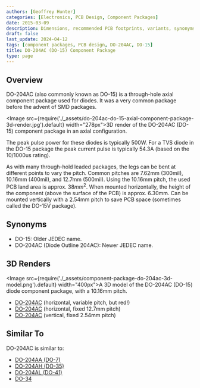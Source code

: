 ```yaml
---
authors: [Geoffrey Hunter]
categories: [Electronics, PCB Design, Component Packages]
date: 2015-03-09
description: Dimensions, recommended PCB footprints, variants, synonyms and more for the DO-15 (DO-204AC) component package.
draft: false
last_update: 2024-04-12
tags: [component packages, PCB design, DO-204AC, DO-15]
title: DO-204AC (DO-15) Component Package
type: page
---
```


## Overview

DO-204AC (also commonly known as DO-15) is a through-hole axial component package used for diodes. It was a very common package before the advent of SMD packages.

<Image src={require('./_assets/do-204ac-do-15-axial-component-package-3d-render.jpg').default} width="278px">3D render of the DO-204AC (DO-15) component package in an axial configuration.</Image>

The peak pulse power for these diodes is typically 500W. For a TVS diode in the DO-15 package the peak current pulse is typically 54.3A (based on the 10/1000us rating).

As with many through-hold leaded packages, the legs can be bent at different points to vary the pitch. Common pitches are 7.62mm (300mil), 10.16mm (400mil), and 12.7mm (500mil). Using the 10.16mm pitch, the used PCB land area is approx. $38mm^2$. When mounted horizontally, the height of the component (above the surface of the PCB) is approx. 6.30mm. Can be mounted vertically with a 2.54mm pitch to save PCB space (sometimes called the DO-15V package).

## Synonyms

* DO-15: Older JEDEC name.
* DO-204AC (Diode Outline 204AC): Newer JEDEC name.

## 3D Renders

<Image src={require('./_assets/component-package-do-204ac-3d-model.png').default} width="400px">A 3D model of the DO-204AC (DO-15) diode component package, with a 10.16mm pitch.</Image>

* <a href="http://www.3dcontentcentral.com/secure/download-model.aspx?catalogid=171&amp;id=258357">DO-204AC</a> (horizontal, variable pitch, but red!)
* <a href="http://www.3dcontentcentral.com/download-model.aspx?catalogid=171&amp;id=345968">DO-204AC</a> (horizontal, fixed 12.7mm pitch)
* <a href="http://www.3dcontentcentral.com/secure/download-model.aspx?catalogid=171&amp;id=348667">DO-204AC</a> (vertical, fixed 2.54mm pitch)

## Similar To

DO-204AC is similar to:

* [DO-204AA (DO-7)](/pcb-design/component-packages/do-204aa-component-package/)
* [DO-204AH (DO-35)](/pcb-design/component-packages/do-204ah-component-package/)
* [DO-204AL (DO-41)](/pcb-design/component-packages/do-204al-component-package/)
* [DO-34](/pcb-design/component-packages/do-34-component-package/)
